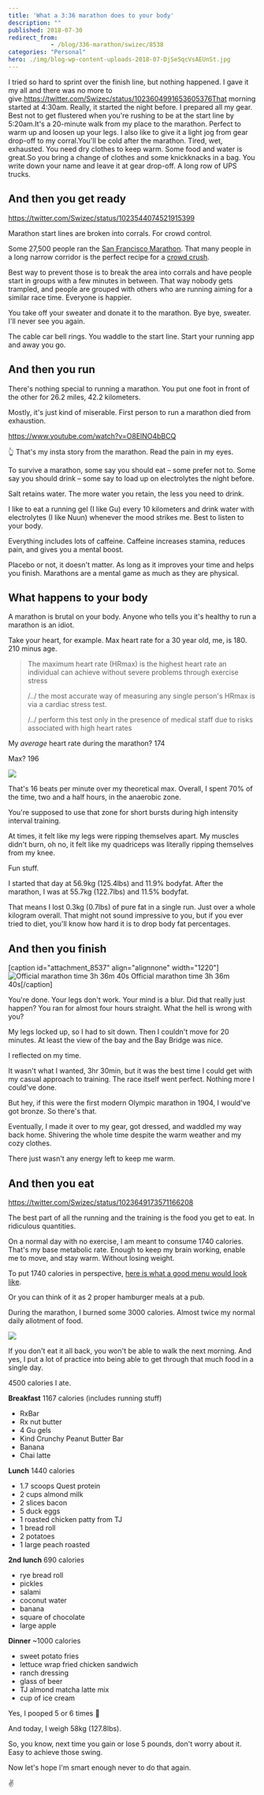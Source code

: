 ```yaml
---
title: 'What a 3:36 marathon does to your body'
description: ""
published: 2018-07-30
redirect_from: 
            - /blog/336-marathon/swizec/8538
categories: "Personal"
hero: ./img/blog-wp-content-uploads-2018-07-DjSeSqcVsAEUnSt.jpg
---
```

I tried so hard to sprint over the finish line, but nothing happened. I gave it my all and there was no more to give.https://twitter.com/Swizec/status/1023604991653605376That morning started at 4:30am. Really, it started the night before. I prepared all my gear. Best not to get flustered when you&#x27;re rushing to be at the start line by 5:20am.It&#x27;s a 20-minute walk from my place to the marathon. Perfect to warm up and loosen up your legs. I also like to give it a light jog from gear drop-off to my corral.You&#x27;ll be cold after the marathon. Tired, wet, exhausted. You need dry clothes to keep warm. Some food and water is great.So you bring a change of clothes and some knickknacks in a bag. You write down your name and leave it at gear drop-off. A long row of UPS trucks.

## And then you get ready

https://twitter.com/Swizec/status/1023544074521915399

Marathon start lines are broken into corrals. For crowd control.

Some 27,500 people ran the [San Francisco Marathon](http://www.thesfmarathon.com/). That many people in a long narrow corridor is the perfect recipe for a [crowd crush](https://www.news.com.au/technology/science/human-body/crowd-crush-what-happens-in-a-human-stampede/news-story/5ea6cd28dfc8744246e0bdd5500baa11).

Best way to prevent those is to break the area into corrals and have people start in groups with a few minutes in between. That way nobody gets trampled, and people are grouped with others who are running aiming for a similar race time. Everyone is happier.

You take off your sweater and donate it to the marathon. Bye bye, sweater. I&#x27;ll never see you again.

The cable car bell rings. You waddle to the start line. Start your running app and away you go.

## And then you run

There&#x27;s nothing special to running a marathon. You put one foot in front of the other for 26.2 miles, 42.2 kilometers.

Mostly, it&#x27;s just kind of miserable. First person to run a marathon died from exhaustion.

https://www.youtube.com/watch?v=O8ElNO4bBCQ

👆 That&#x27;s my insta story from the marathon. Read the pain in my eyes.

To survive a marathon, some say you should eat – some prefer not to. Some say you should drink – some say to load up on electrolytes the night before.

Salt retains water. The more water you retain, the less you need to drink.

I like to eat a running gel (I like Gu) every 10 kilometers and drink water with electrolytes (I like Nuun) whenever the mood strikes me. Best to listen to your body.

Everything includes lots of caffeine. Caffeine increases stamina, reduces pain, and gives you a mental boost.

Placebo or not, it doesn&#x27;t matter. As long as it improves your time and helps you finish. Marathons are a mental game as much as they are physical.

## What happens to your body

A marathon is brutal on your body. Anyone who tells you it&#x27;s healthy to run a marathon is an idiot.

Take your heart, for example. Max heart rate for a 30 year old, me, is 180. 210 minus age.

> The maximum heart rate (HRmax) is the highest heart rate an individual can achieve without severe problems through exercise stress
>
> /../ the most accurate way of measuring any single person&#x27;s HRmax is via a cardiac stress test.
>
> /../ perform this test only in the presence of medical staff due to risks associated with high heart rates

My _average_ heart rate during the marathon? 174

Max? 196

![](./img/blog-wp-content-uploads-2018-07-DjSeSqcVsAEUnSt.jpg)

That&#x27;s 16 beats per minute over my theoretical max. Overall, I spent 70% of the time, two and a half hours, in the anaerobic zone.

You&#x27;re supposed to use that zone for short bursts during high intensity interval training.

At times, it felt like my legs were ripping themselves apart. My muscles didn&#x27;t burn, oh no, it felt like my quadriceps was literally ripping themselves from my knee.

Fun stuff.

I started that day at 56.9kg (125.4lbs) and 11.9% bodyfat. After the marathon, I was at 55.7kg (122.7lbs) and 11.5% bodyfat.

That means I lost 0.3kg (0.7lbs) of pure fat in a single run. Just over a whole kilogram overall. That might not sound impressive to you, but if you ever tried to diet, you&#x27;ll know how hard it is to drop body fat percentages.

## And then you finish

\[caption id=&quot;attachment_8537&quot; align=&quot;alignnone&quot; width=&quot;1220&quot;]![Official marathon time 3h 36m 40s](./img/blog-wp-content-uploads-2018-07-biofreeze-san-francisco-marathon-r6fbytm4.png) Official marathon time 3h 36m 40s\[/caption]

You&#x27;re done. Your legs don&#x27;t work. Your mind is a blur. Did that really just happen? You ran for almost four hours straight. What the hell is wrong with you?

My legs locked up, so I had to sit down. Then I couldn&#x27;t move for 20 minutes. At least the view of the bay and the Bay Bridge was nice.

I reflected on my time.

It wasn&#x27;t what I wanted, 3hr 30min, but it was the best time I could get with my casual approach to training. The race itself went perfect. Nothing more I could&#x27;ve done.

But hey, if this were the first modern Olympic marathon in 1904, I would&#x27;ve got bronze. So there&#x27;s that.

Eventually, I made it over to my gear, got dressed, and waddled my way back home. Shivering the whole time despite the warm weather and my cozy clothes.

There just wasn&#x27;t any energy left to keep me warm.

## And then you eat

https://twitter.com/Swizec/status/1023649173571166208

The best part of all the running and the training is the food you get to eat. In ridiculous quantities.

On a normal day with no exercise, I am meant to consume 1740 calories. That&#x27;s my base metabolic rate. Enough to keep my brain working, enable me to move, and stay warm. Without losing weight.

To put 1740 calories in perspective, [here is what a good menu would look like](https://www.verywellfit.com/two-meal-plans-for-a-1700-calorie-per-day-diet-2506565).

Or you can think of it as 2 proper hamburger meals at a pub.

During the marathon, I burned some 3000 calories. Almost twice my normal daily allotment of food.

![](./img/blog-wp-content-uploads-2018-07-FullSizeRender-1.jpg)

If you don&#x27;t eat it all back, you won&#x27;t be able to walk the next morning. And yes, I put a lot of practice into being able to get through that much food in a single day.

4500 calories I ate.

**Breakfast** 1167 calories (includes running stuff)

- RxBar
- Rx nut butter
- 4 Gu gels
- Kind Crunchy Peanut Butter Bar
- Banana
- Chai latte

**Lunch** 1440 calories

- 1.7 scoops Quest protein
- 2 cups almond milk
- 2 slices bacon
- 5 duck eggs
- 1 roasted chicken patty from TJ
- 1 bread roll
- 2 potatoes
- 1 large peach roasted

**2nd lunch** 690 calories

- rye bread roll
- pickles
- salami
- coconut water
- banana
- square of chocolate
- large apple

**Dinner** ~1000 calories

- sweet potato fries
- lettuce wrap fried chicken sandwich
- ranch dressing
- glass of beer
- TJ almond matcha latte mix
- cup of ice cream

Yes, I pooped 5 or 6 times 💩

And today, I weigh 58kg (127.8lbs).

So, you know, next time you gain or lose 5 pounds, don&#x27;t worry about it. Easy to achieve those swing.

Now let&#x27;s hope I&#x27;m smart enough never to do that again.

✌️
